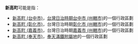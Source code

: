 '''新高町'''可能是指：
* [[新高町_(台中市)|新高町 (台中市)]]，[[台灣日治時期|台灣日治時期]][[台中市_(州轄市)|台中市 (州轄市)]]的一個行政區劃
* [[新高町_(彰化市)|新高町 (彰化市)]]，台灣日治時期[[彰化市_(州轄市)|彰化市 (州轄市)]]的一個行政區劃
* [[新高町_(嘉義市)|新高町 (嘉義市)]]，台灣日治時期[[嘉義市_(州轄市)|嘉義市 (州轄市)]]的一個行政區劃
* [[新高町_(奉天市)|新高町 (奉天市)]]，[[奉天滿鐵附屬地|奉天滿鐵附屬地]]的一個行政區劃

{{disambig|Cat=三字地名消歧义}}